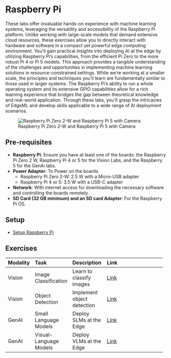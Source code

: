 # Raspberry Pi {.unnumbered}

These labs offer invaluable hands-on experience with machine learning systems, leveraging the versatility and accessibility of the Raspberry Pi platform. Unlike working with large-scale models that demand extensive cloud resources, these exercises allow you to directly interact with hardware and software in a compact yet powerful edge computing environment. You'll gain practical insights into deploying AI at the edge by utilizing Raspberry Pi's capabilities, from the efficient Pi Zero to the more robust Pi 4 or Pi 5 models. This approach provides a tangible understanding of the challenges and opportunities in implementing machine learning solutions in resource-constrained settings. While we're working at a smaller scale, the principles and techniques you'll learn are fundamentally similar to those used in larger systems. The Raspberry Pi's ability to run a whole operating system and its extensive GPIO capabilities allow for a rich learning experience that bridges the gap between theoretical knowledge and real-world application. Through these labs, you'll grasp the intricacies of EdgeML and develop skills applicable to a wide range of AI deployment scenarios.

![Raspberry Pi Zero 2-W and Raspberry Pi 5 with Camera](./images/jpeg/raspis.jpg)

## Pre-requisites

- **Raspberry Pi**: Ensure you have at least one of the boards: the Raspberry Pi Zero 2 W, Raspberry Pi 4 or 5 for the Vision Labs, and the Raspberry 5 for the GenAi labs.
- **Power Adapter**: To Power on the boards.
    - Raspberry Pi Zero 2-W: 2.5 W with a Micro-USB adapter
    - Raspberry Pi 4 or 5: 3.5 W with a USB-C adapter

- **Network**: With internet access for downloading the necessary software and controlling the boards remotely.
- **SD Card (32 GB minimum) and an SD card Adapter**: For the Raspberry Pi OS.

## Setup

- [Setup Raspberry Pi](./setup/setup.qmd)

## Exercises

+--------------+------------------------+----------------------------+---------------------------------------------------------+
| **Modality** | **Task**               | **Description**            | **Link**                                                |
+:=============+:=======================+:===========================+:========================================================+
| Vision       | Image Classification   | Learn to classify images   | [Link](./image_classification/image_classification.qmd) |
+--------------+------------------------+----------------------------+---------------------------------------------------------+
| Vision       | Object Detection       | Implement object detection | [Link](./object_detection/object_detection.qmd)         |
+--------------+------------------------+----------------------------+---------------------------------------------------------+
| GenAI        | Small Language Models  | Deploy SLMs at the Edge    | [Link](./llm/llm.qmd)                                   |
+--------------+------------------------+----------------------------+---------------------------------------------------------+
| GenAI        | Visual-Language Models | Deploy VLMs at the Edge    | [Link](./vlm/vlm.qmd)                                   |
+--------------+------------------------+----------------------------+---------------------------------------------------------+

